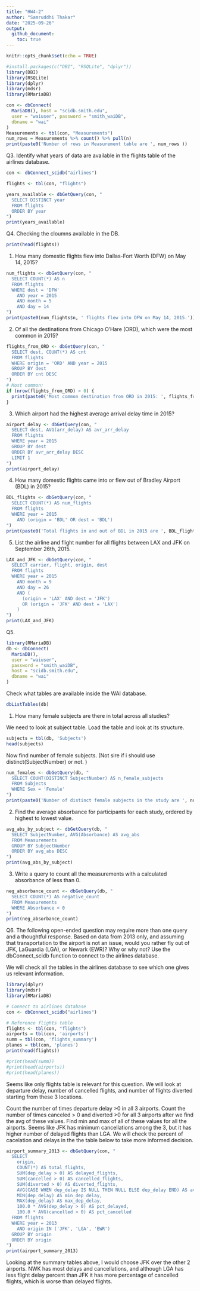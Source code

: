 ```yaml
---
title: "HW4-2"
author: "Samruddhi Thakar"
date: "2025-09-26"
output:
  github_document:
    toc: true
---
```


```r
knitr::opts_chunk$set(echo = TRUE)
```

```r
#install.packages(c("DBI", "RSQLite", "dplyr"))
library(DBI)
library(RSQLite)
library(dplyr)
library(mdsr)
library(RMariaDB)

```

```r
con <- dbConnect(
  MariaDB(), host = "scidb.smith.edu",
  user = "waiuser", password = "smith_waiDB", 
  dbname = "wai"
)
Measurements <- tbl(con, "Measurements")
num_rows = Measurements %>% count() %>% pull(n)
print(paste0('Number of rows in Measurement table are ', num_rows ))
```

Q3. Identify what years of data are available in the flights table of the airlines database.

```r
con <- dbConnect_scidb("airlines")

flights <- tbl(con, "flights")

years_available <- dbGetQuery(con, "
  SELECT DISTINCT year
  FROM flights
  ORDER BY year
")
print(years_available)
```

Q4. 
Checking the cloumns available in the DB.
```r
print(head(flights))
```

1. How many domestic flights flew into Dallas-Fort Worth (DFW) on May 14, 2015?
```r
num_flights <- dbGetQuery(con, "
  SELECT COUNT(*) AS n
  FROM flights
  WHERE dest = 'DFW'
    AND year = 2015
    AND month = 5
    AND day = 14
")
print(paste0(num_flights$n, ' flights flew into DFW on May 14, 2015.'))
```

2. Of all the destinations from Chicago O’Hare (ORD), which were the most common in 2015?
```r
flights_from_ORD <- dbGetQuery(con, "
  SELECT dest, COUNT(*) AS cnt
  FROM flights
  WHERE origin = 'ORD' AND year = 2015
  GROUP BY dest
  ORDER BY cnt DESC
")
# Most common:
if (nrow(flights_from_ORD) > 0) {
  print(paste0('Most common destination from ORD in 2015: ', flights_from_ORD$dest[1]))
}

```

3. Which airport had the highest average arrival delay time in 2015?
```r
airport_delay <- dbGetQuery(con, "
  SELECT dest, AVG(arr_delay) AS avr_arr_delay
  FROM flights
  WHERE year = 2015
  GROUP BY dest
  ORDER BY avr_arr_delay DESC
  LIMIT 1
")
print(airport_delay)
```

4. How many domestic flights came into or flew out of Bradley Airport (BDL) in 2015?
```r
BDL_flights <- dbGetQuery(con, "
  SELECT COUNT(*) AS num_flights
  FROM flights
  WHERE year = 2015
    AND (origin = 'BDL' OR dest = 'BDL')
")
print(paste0('Total flights in and out of BDL in 2015 are ', BDL_flights$num_flights))

```

5. List the airline and flight number for all flights between LAX and JFK on September 26th, 2015.
```r
LAX_and_JFK <- dbGetQuery(con, "
  SELECT carrier, flight, origin, dest
  FROM flights
  WHERE year = 2015
    AND month = 9
    AND day = 26
    AND (
      (origin = 'LAX' AND dest = 'JFK')
      OR (origin = 'JFK' AND dest = 'LAX')
    )
")
print(LAX_and_JFK)
```
Q5.
```r
library(RMariaDB)
db <- dbConnect(
  MariaDB(), 
  user = "waiuser", 
  password = "smith_waiDB", 
  host = "scidb.smith.edu", 
  dbname = "wai"
)

```

Check what tables are available inside the WAI database.
```r
dbListTables(db)
```
1. How many female subjects are there in total across all studies?

We need to look at subject table. Load the table and look at its structure.
```r
subjects = tbl(db, 'Subjects')
head(subjects)
```

Now find number of female subjects. (Not sire if i should use distinct(SubjectNumber) or not. )
```r
num_females <- dbGetQuery(db, "
  SELECT COUNT(DISTINCT SubjectNumber) AS n_female_subjects
  FROM Subjects
  WHERE Sex = 'Female'
")
print(paste0('Number of distinct female subjects in the study are ', num_females$n_female_subjects))
```
2. Find the average absorbance for participants for each study, ordered by highest to lowest value.

```r
avg_abs_by_subject <- dbGetQuery(db, "
  SELECT SubjectNumber, AVG(Absorbance) AS avg_abs
  FROM Measurements
  GROUP BY SubjectNumber
  ORDER BY avg_abs DESC
")
print(avg_abs_by_subject)

```

3. Write a query to count all the measurements with a calculated absorbance of less than 0.
```r
neg_absorbance_count <- dbGetQuery(db, "
  SELECT COUNT(*) AS negative_count
  FROM Measurements
  WHERE Absorbance < 0
")
print(neg_absorbance_count)
```


Q6. The following open-ended question may require more than one query and a thoughtful response. Based on data from 2013 only, and assuming that transportation to the airport is not an issue, would you rather fly out of JFK, LaGuardia (LGA), or Newark (EWR)? Why or why not? Use the dbConnect_scidb function to connect to the airlines database.

We will check all the tables in the airlines database to see which one gives us relevant information. 
```r
library(dplyr)
library(mdsr)
library(RMariaDB)

# Connect to airlines database
con <- dbConnect_scidb("airlines")

# Reference flights table
flights <- tbl(con, "flights")
airports = tbl(con, 'airports')
summ = tbl(con, 'flights_summary')
planes = tbl(con, 'planes')
print(head(flights))

#print(head(summ))
#print(head(airports))
#print(head(planes))
```
Seems like only flights table is relevant for this question. We will look at departure delay, number of cancelled flights, and number of flights diverted starting from these 3 locations. 

Count the number of times departure delay >0 in all 3 airports. 
Count the number of times canceled > 0 and diverted >0 for all 3 airports after we find the avg of these values. Find min and max of all of these values for all the airports.
Seems like JFK has minimum cancellations among the 3, but it has higher number of delayed flights than LGA. We will check the percent of cacelation and delays in the the table below to take more informed decision.

```r
airport_summary_2013 <- dbGetQuery(con, "
  SELECT
    origin,
    COUNT(*) AS total_flights,
    SUM(dep_delay > 0) AS delayed_flights,
    SUM(cancelled > 0) AS cancelled_flights,
    SUM(diverted > 0) AS diverted_flights,
    AVG(CASE WHEN dep_delay IS NULL THEN NULL ELSE dep_delay END) AS avg_dep_delay,
    MIN(dep_delay) AS min_dep_delay,
    MAX(dep_delay) AS max_dep_delay,
    100.0 * AVG(dep_delay > 0) AS pct_delayed,
    100.0 * AVG(cancelled > 0) AS pct_cancelled
  FROM flights
  WHERE year = 2013
    AND origin IN ('JFK', 'LGA', 'EWR')
  GROUP BY origin
  ORDER BY origin
")
print(airport_summary_2013)

```

Looking at the summary tables above, I would choose JFK over the other 2 airports. NWK has most delays and cancellations, and although LGA has less flight delay percent than JFK it has more percentage of cancelled flights, which is worse than delayed flights.
